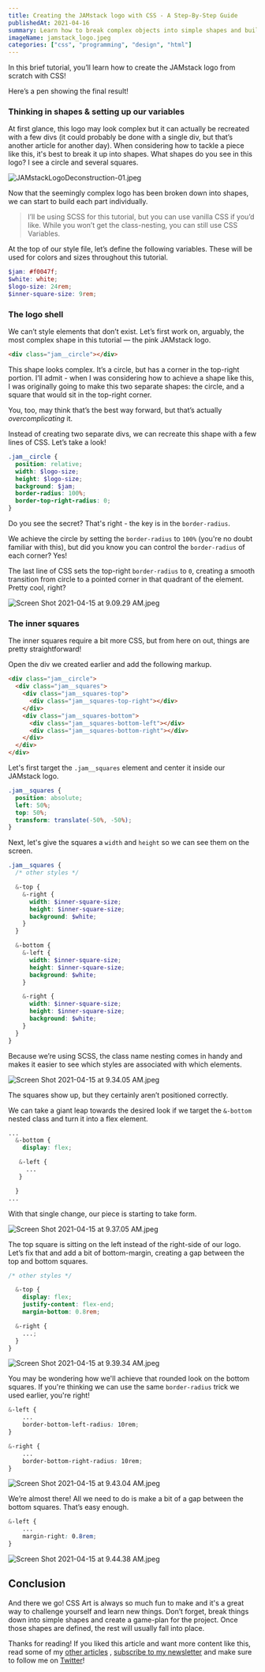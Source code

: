 ```yaml
---
title: Creating the JAMstack logo with CSS - A Step-By-Step Guide
publishedAt: 2021-04-16
summary: Learn how to break complex objects into simple shapes and build the JAMstack logo with CSS!
imageName: jamstack_logo.jpeg
categories: ["css", "programming", "design", "html"]
---
```


In this brief tutorial, you’ll learn how to create the JAMstack logo from scratch with CSS!

Here’s a pen showing the final result!

### Thinking in shapes & setting up our variables

At first glance, this logo may look complex but it can actually be recreated with a few divs (it could probably be done with a single div, but that’s another article for another day). When considering how to tackle a piece like this, it's best to break it up into shapes. What shapes do you see in this logo? I see a circle and several squares.

![JAMstackLogoDeconstruction-01.jpeg](https://res.craft.do/user/full/2f1f2003-c717-014a-0ff0-8172b22b7eda/A35F0928-2784-4DF1-B4C0-088346A4DE98_2)

Now that the seemingly complex logo has been broken down into shapes, we can start to build each part individually.

> I’ll be using SCSS for this tutorial, but you can use vanilla CSS if you’d
> like. While you won’t get the class-nesting, you can still use CSS Variables.

At the top of our style file, let’s define the following variables. These will be used for colors and sizes throughout this tutorial.

```scss
$jam: #f0047f;
$white: white;
$logo-size: 24rem;
$inner-square-size: 9rem;
```

### The logo shell

We can’t style elements that don’t exist. Let’s first work on, arguably, the most complex shape in this tutorial — the pink JAMstack logo.

```html
<div class="jam__circle"></div>
```

This shape looks complex. It’s a circle, but has a corner in the top-right portion. I’ll admit - when I was considering how to achieve a shape like this, I was originally going to make this two separate shapes: the circle, and a square that would sit in the top-right corner.

You, too, may think that’s the best way forward, but that’s actually _overcomplicating_ it.

Instead of creating two separate divs, we can recreate this shape with a few lines of CSS. Let’s take a look!

```scss
.jam__circle {
  position: relative;
  width: $logo-size;
  height: $logo-size;
  background: $jam;
  border-radius: 100%;
  border-top-right-radius: 0;
}
```

Do you see the secret? That's right - the key is in the `border-radius`.

We achieve the circle by setting the `border-radius` to `100%` (you're no doubt familiar with this), but did you know you can control the `border-radius` of each corner? Yes!

The last line of CSS sets the top-right `border-radius` to `0`, creating a smooth transition from circle to a pointed corner in that quadrant of the element. Pretty cool, right?

![Screen Shot 2021-04-15 at 9.09.29 AM.jpeg](https://res.craft.do/user/full/2f1f2003-c717-014a-0ff0-8172b22b7eda/2CE5D41C-7A3E-4702-9FF7-D365745DB492_2)

### The inner squares

The inner squares require a bit more CSS, but from here on out, things are pretty straightforward!

Open the div we created earlier and add the following markup.

```html {2-10}
<div class="jam__circle">
  <div class="jam__squares">
    <div class="jam__squares-top">
      <div class="jam__squares-top-right"></div>
    </div>
    <div class="jam__squares-bottom">
      <div class="jam__squares-bottom-left"></div>
      <div class="jam__squares-bottom-right"></div>
    </div>
  </div>
</div>
```

Let's first target the `.jam__squares` element and center it inside our JAMstack logo.

```css
.jam__squares {
  position: absolute;
  left: 50%;
  top: 50%;
  transform: translate(-50%, -50%);
}
```

Next, let's give the squares a `width` and `height` so we can see them on the screen.

```scss {4-10,12-17,19-24}
.jam__squares {
  /* other styles */

  &-top {
    &-right {
      width: $inner-square-size;
      height: $inner-square-size;
      background: $white;
    }
  }

  &-bottom {
    &-left {
      width: $inner-square-size;
      height: $inner-square-size;
      background: $white;
    }

    &-right {
      width: $inner-square-size;
      height: $inner-square-size;
      background: $white;
    }
  }
}
```

Because we’re using SCSS, the class name nesting comes in handy and makes it easier to see which styles are associated with which elements.

![Screen Shot 2021-04-15 at 9.34.05 AM.jpeg](https://res.craft.do/user/full/2f1f2003-c717-014a-0ff0-8172b22b7eda/0BBD6C24-87FB-4F86-97B8-C8E900D67C9A_2)

The squares show up, but they certainly aren’t positioned correctly.

We can take a giant leap towards the desired look if we target the `&-bottom` nested class and turn it into a flex element.

```scss {3}
...
  &-bottom {
	display: flex;

   &-left {
	 ...
   }

  }
...
```

With that single change, our piece is starting to take form.

![Screen Shot 2021-04-15 at 9.37.05 AM.jpeg](https://res.craft.do/user/full/2f1f2003-c717-014a-0ff0-8172b22b7eda/FFC13270-5FA2-4EDB-8DBB-99490DA789AE_2)

The top square is sitting on the left instead of the right-side of our logo. Let’s fix that and add a bit of bottom-margin, creating a gap between the top and bottom squares.

```scss {4-6}
/* other styles */

  &-top {
    display: flex;
    justify-content: flex-end;
    margin-bottom: 0.8rem;

  &-right {
    ...;
  }
}
```

![Screen Shot 2021-04-15 at 9.39.34 AM.jpeg](https://res.craft.do/user/full/2f1f2003-c717-014a-0ff0-8172b22b7eda/1F4ADB5D-2A81-4F05-A29E-2FD68C12B0E3_2)

You may be wondering how we'll achieve that rounded look on the bottom squares. If you're thinking we can use the same `border-radius` trick we used earlier, you're right!

```scss {3,8}
&-left {
	...
	border-bottom-left-radius: 10rem;
}

&-right {
	...
	border-bottom-right-radius: 10rem;
}
```

![Screen Shot 2021-04-15 at 9.43.04 AM.jpeg](https://res.craft.do/user/full/2f1f2003-c717-014a-0ff0-8172b22b7eda/8CB7FC40-C372-4FD8-8004-27E8D853B8D3_2)

We’re almost there! All we need to do is make a bit of a gap between the bottom squares. That’s easy enough.

```scss {3}
&-left {
	...
	margin-right: 0.8rem;
}
```

![Screen Shot 2021-04-15 at 9.44.38 AM.jpeg](https://res.craft.do/user/full/2f1f2003-c717-014a-0ff0-8172b22b7eda/FA700C3B-69F9-45F5-806C-0B2C3F667E44_2)

## Conclusion

And there we go! CSS Art is always so much fun to make and it's a great way to challenge yourself and learn new things. Don’t forget, break things down into simple shapes and create a game-plan for the project. Once those shapes are defined, the rest will usually fall into place.

Thanks for reading! If you liked this article and want more content like this, read some of my [other articles](https://braydoncoyer.dev/blog) , [subscribe to my newsletter](https://braydoncoyer.dev/newsletter/) and make sure to follow me on [Twitter](https://twitter.com/BraydonCoyer)!
